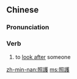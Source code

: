 {{also|照护}}
==Chinese==
{{zh-forms|s=照护}}

===Pronunciation===
{{zh-pron
|m=zhàohù
|cat=v
}}

===Verb===
{{zh-verb}}

# to [[look after]] someone

[[zh-min-nan:照護]]
[[ms:照護]]